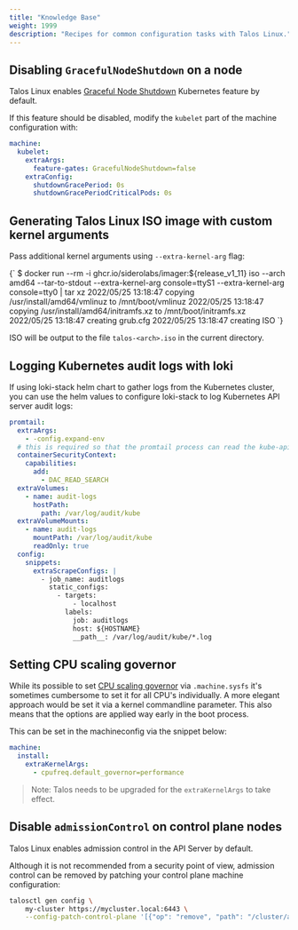 ```yaml
---
title: "Knowledge Base"
weight: 1999
description: "Recipes for common configuration tasks with Talos Linux."
---
```



## Disabling `GracefulNodeShutdown` on a node

Talos Linux enables [Graceful Node Shutdown](https://kubernetes.io/docs/concepts/architecture/nodes/#graceful-node-shutdown) Kubernetes feature by default.

If this feature should be disabled, modify the `kubelet` part of the machine configuration with:

```yaml
machine:
  kubelet:
    extraArgs:
      feature-gates: GracefulNodeShutdown=false
    extraConfig:
      shutdownGracePeriod: 0s
      shutdownGracePeriodCriticalPods: 0s
```

## Generating Talos Linux ISO image with custom kernel arguments

Pass additional kernel arguments using `--extra-kernel-arg` flag:

<CodeBlock lang="sh">
{`
$ docker run --rm -i ghcr.io/siderolabs/imager:${release_v1_11} iso --arch amd64 --tar-to-stdout --extra-kernel-arg console=ttyS1 --extra-kernel-arg console=tty0 | tar xz
2022/05/25 13:18:47 copying /usr/install/amd64/vmlinuz to /mnt/boot/vmlinuz
2022/05/25 13:18:47 copying /usr/install/amd64/initramfs.xz to /mnt/boot/initramfs.xz
2022/05/25 13:18:47 creating grub.cfg
2022/05/25 13:18:47 creating ISO
`}
</CodeBlock>

ISO will be output to the file `talos-<arch>.iso` in the current directory.

## Logging Kubernetes audit logs with loki

If using loki-stack helm chart to gather logs from the Kubernetes cluster, you can use the helm values to configure loki-stack to log Kubernetes API server audit logs:

```yaml
promtail:
  extraArgs:
    - -config.expand-env
  # this is required so that the promtail process can read the kube-apiserver audit logs written as `nobody` user
  containerSecurityContext:
    capabilities:
      add:
        - DAC_READ_SEARCH
  extraVolumes:
    - name: audit-logs
      hostPath:
        path: /var/log/audit/kube
  extraVolumeMounts:
    - name: audit-logs
      mountPath: /var/log/audit/kube
      readOnly: true
  config:
    snippets:
      extraScrapeConfigs: |
        - job_name: auditlogs
          static_configs:
            - targets:
                - localhost
              labels:
                job: auditlogs
                host: ${HOSTNAME}
                __path__: /var/log/audit/kube/*.log
```

## Setting CPU scaling governor

While its possible to set [CPU scaling governor](https://kernelnewbies.org/Linux_5.9#CPU_Frequency_scaling) via `.machine.sysfs` it's sometimes cumbersome to set it for all CPU's individually.
A more elegant approach would be set it via a kernel commandline parameter.
This also means that the options are applied way early in the boot process.

This can be set in the machineconfig via the snippet below:

```yaml
machine:
  install:
    extraKernelArgs:
      - cpufreq.default_governor=performance
```

> Note: Talos needs to be upgraded for the `extraKernelArgs` to take effect.

## Disable `admissionControl` on control plane nodes

Talos Linux enables admission control in the API Server by default.

Although it is not recommended from a security point of view, admission control can be removed by patching your control plane machine configuration:

```bash
talosctl gen config \
    my-cluster https://mycluster.local:6443 \
    --config-patch-control-plane '[{"op": "remove", "path": "/cluster/apiServer/admissionControl"}]'
```
